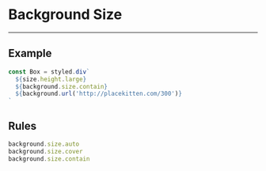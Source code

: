 
# Background Size

---

## Example

<Size />

```js
const Box = styled.div`
  ${size.height.large}
  ${background.size.contain}
  ${background.url('http://placekitten.com/300')}
`
```

## Rules

```js
background.size.auto
background.size.cover
background.size.contain
```
